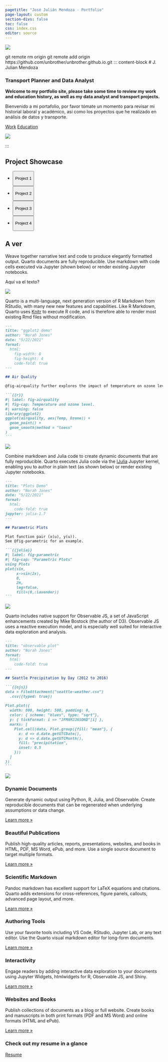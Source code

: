 ```yaml
---
pagetitle: "José Julián Mendoza - Portfolio"
page-layout: custom
section-divs: false
toc: false
css: index.css
editor: source
---
```


::: hero-banner
::: {.hero-image .hero-image-left}
![](images/hero_left.png)
:::
git remote rm origin
git remote add origin https://github.com/unbrother/unbrother.github.io.git
::: content-block
# J. Julian Mendoza

### Transport Planner and Data Analyst

**Welcome to my portfolio site, please take some time to review my work and education history, as well as my data analyst and transport projects.**

Bienvenido a mi portafolio, por favor tómate un momento para revisar mi historial laboral y académico, así como los proyectos que he realizado en análisis de datos y transporte.

::: hero-buttons
[Work](docs/get-started/){.btn-action-primary .btn-action .btn .btn-success .btn-lg role="button"} [Education](docs/guide/){#btn-guide .btn-action .btn .btn-info .btn-lg role="button"}
:::
:::

::: {.hero-image .hero-image-right}
![](images/fig1.png)
:::
:::

::: {.hello-quarto .alt-background}
::: content-block
::: hello-quarto-banner
# Project Showcase

<ul class="nav nav-pills" id="hello-quarto-tab" role="tablist">

<li class="nav-item" role="presentation">

<button class="nav-link active" id="project1-tab" data-bs-toggle="tab" data-bs-target="#project1" type="button" role="tab" aria-controls="project1" aria-selected="true">

Project 1

</button>

</li>

<li class="nav-item" role="presentation">

<button class="nav-link" id="project2-tab" data-bs-toggle="tab" data-bs-target="#project2" type="button" role="tab" aria-controls="project2" aria-selected="false">

Project 2

</button>

</li>

<li class="nav-item" role="presentation">

<button class="nav-link" id="project3-tab" data-bs-toggle="tab" data-bs-target="#project3" type="button" role="tab" aria-controls="project3" aria-selected="false">

Project 3

</button>

</li>

<li class="nav-item" role="presentation">

<button class="nav-link" id="project4-tab" data-bs-toggle="tab" data-bs-target="#project4" type="button" role="tab" aria-controls="project4" aria-selected="false">

Project 4

</button>

</li>

</ul>
:::

::: {#hello-quarto-tabcontent .tab-content}
::: {#project1 .tab-pane .fade .show .active role="tabpanel" aria-labelledby="project1-tab"}
## A ver

Weave together narrative text and code to produce elegantly formatted output. Quarto documents are fully reproducible. Use markdown with code cells executed via Jupyter (shown below) or render existing Jupyter notebooks.

::: grid
::: {.g-col-lg-6 .g-col-12}

Aquí va el texto?

:::

::: {.hello-output .g-col-lg-6 .g-col-12}
![](images/hello-jupyter.png)
:::
:::
:::

::: {#project2 .tab-pane .fade role="tabpanel" aria-labelledby="project2-tab"}
Quarto is a multi-language, next generation version of R Markdown from RStudio, with many new new features and capabilities. Like R Markdown, Quarto uses [Knitr](https://yihui.org/knitr/) to execute R code, and is therefore able to render most existing Rmd files without modification.

::: grid
::: {.g-col-lg-6 .g-col-12}
```` markdown
---
title: "ggplot2 demo"
author: "Norah Jones"
date: "5/22/2021"
format: 
  html:
    fig-width: 8
    fig-height: 4
    code-fold: true
---

## Air Quality

@fig-airquality further explores the impact of temperature on ozone level.

```{{r}}
#| label: fig-airquality
#| fig-cap: Temperature and ozone level.
#| warning: false
library(ggplot2)
ggplot(airquality, aes(Temp, Ozone)) + 
  geom_point() + 
  geom_smooth(method = "loess"
)
```
````
:::

::: {.hello-output .g-col-lg-6 .g-col-12}
![](images/hello-knitr.png)
:::
:::
:::

::: {#project3 .tab-pane .fade role="tabpanel" aria-labelledby="project3-tab"}
Combine markdown and Julia code to create dynamic documents that are fully reproducible. Quarto executes Julia code via the [IJulia](https://github.com/JuliaLang/IJulia.jl) Jupyter kernel, enabling you to author in plain text (as shown below) or render existing Jupyter notebooks.

::: grid
::: {.g-col-lg-6 .g-col-12}
```` markdown
---
title: "Plots Demo"
author: "Norah Jones"
date: "5/22/2021"
format:
  html:
    code-fold: true
jupyter: julia-1.7
---

## Parametric Plots

Plot function pair (x(u), y(u)). 
See @fig-parametric for an example.

```{{julia}}
#| label: fig-parametric
#| fig-cap: "Parametric Plots"
using Plots
plot(sin, 
     x->sin(2x), 
     0, 
     2π, 
     leg=false, 
     fill=(0,:lavender))
```
````
:::

::: {.hello-output .g-col-lg-6 .g-col-12}
![](images/hello-julia.png)
:::
:::
:::

::: {#project4 .tab-pane .fade role="tabpanel" aria-labelledby="project4-tab"}
Quarto includes native support for Observable JS, a set of JavaScript enhancements created by Mike Bostock (the author of D3). Observable JS uses a reactive execution model, and is especially well suited for interactive data exploration and analysis.

::: grid
::: {.g-col-lg-6 .g-col-12}
```` markdown
---
title: "observable plot"
author: "Norah Jones"
format: 
  html: 
    code-fold: true
---

## Seattle Precipitation by Day (2012 to 2016)

```{{ojs}}
data = FileAttachment("seattle-weather.csv")
  .csv({typed: true})
  
Plot.plot({
  width: 800, height: 500, padding: 0,
  color: { scheme: "blues", type: "sqrt"},
  y: { tickFormat: i => "JFMAMJJASOND"[i] },
  marks: [
    Plot.cell(data, Plot.group({fill: "mean"}, {
      x: d => d.date.getUTCDate(),
      y: d => d.date.getUTCMonth(),
      fill: "precipitation", 
      inset: 0.5
    }))
  ]
})
```
````
:::

::: {.hello-output .g-col-lg-6 .g-col-12}
![](images/hello-observable.png)
:::
:::
:::
:::

::: grid
:::
:::
:::

::: content-block
::: features
::: feature
### Dynamic Documents

Generate dynamic output using Python, R, Julia, and Observable. Create reproducible documents that can be regenerated when underlying assumptions or data change.

::: learn-more
[Learn more »](docs/computations/python.qmd)
:::
:::

::: feature
### Beautiful Publications

Publish high-quality articles, reports, presentations, websites, and books in HTML, PDF, MS Word, ePub, and more. Use a single source document to target multiple formats.

::: learn-more
[Learn more »](docs/output-formats/all-formats.qmd)
:::
:::

::: feature
### Scientific Markdown

Pandoc markdown has excellent support for LaTeX equations and citations. Quarto adds extensions for cross-references, figure panels, callouts, advanced page layout, and more.

::: learn-more
[Learn more »](docs/authoring/markdown-basics.qmd)
:::
:::

::: feature
### Authoring Tools

Use your favorite tools including VS Code, RStudio, Jupyter Lab, or any text editor. Use the Quarto visual markdown editor for long-form documents.

::: learn-more
[Learn more »](docs/tools/jupyter-lab.qmd)
:::
:::

::: feature
### Interactivity

Engage readers by adding interactive data exploration to your documents using Jupyter Widgets, htmlwidgets for R, Observable JS, and Shiny.

::: learn-more
[Learn more »](docs/interactive/)
:::
:::

::: feature
### Websites and Books

Publish collections of documents as a blog or full website. Create books and manuscripts in both print formats (PDF and MS Word) and online formats (HTML and ePub).

::: learn-more
[Learn more »](docs/websites/)
:::
:::
:::
:::

::: {.get-started .alt-background}
::: content-block
### Check out my resume in a glance

[Resume](docs/get-started/index.html){.btn-action-primary .btn-action .btn .btn-success .btn-lg role="button"}
:::
:::
